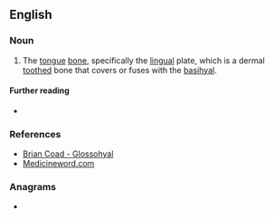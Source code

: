 ==English==

===Noun===
{{en-noun}}

# {{lb|en|fish|_|anatomy}} The [[tongue]] [[bone]], specifically the [[lingual]] plate, which is a dermal [[tooth]]ed bone that covers or fuses with the [[basihyal]].

====Further reading====
* {{pedia}}

===References===
* [http://www.briancoad.com/Dictionary/G.htm Brian Coad - Glossohyal]
* [http://www.medicineword.com/glossohyal.shtml Medicineword.com]

===Anagrams===
* {{anagrams|en|hyoglossal}}